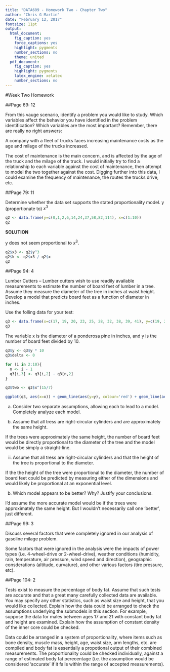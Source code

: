 ```yaml
---
title: "DATA609 - Homework Two - Chapter Two"
author: "Chris G Martin"
date: "February 12, 2017"
fontsize: 11pt
output:
  html_document:
    fig_caption: yes
    force_captions: yes
    highlight: pygments
    number_sections: no
    theme: united
  pdf_document:
    fig_caption: yes
    highlight: pygments
    latex_engine: xelatex
    number_sections: no
---
```


#Week Two Homework

##Page 69: 12

From this vauge scenario, identify a problem you would like to study. Which variables affect the behavior you have identified in the problem identification? Which variables are the most important? Remember, there are really no right answers:

A company with a fleet of trucks faces increasing maintenance costs as the age and milage of the trucks increased.

The cost of maintenance is the main concern, and is affected by the age of the truck and the milage of the truck. I would initially try to find a relationship to each variable against the cost of maintenance, then attempt to model the two together against the cost. Digging further into this data, I could examine the frequency of maintenance, the routes the trucks drive, etc.


##Page 79: 11

Determine whether the data set supports the stated proportionality model. y (proportionate to) $x^3$

```r
q2 <- data.frame(y=c(0,1,2,6,14,24,37,58,82,114), x=c(1:10))
q2
```

**SOLUTION**

y does not seem proportional to $x^3$.

```r

q2$x3 <- q2$y^3
q2$k <- q2$x3 / q2$x
q2
```

##Page 94: 4

Lumber Cutters -- Lumber cutters wish to use readily available measurements to estimate the number of board feet of lumber in a tree. Assume they measure the diameter of the tree in inches at waist height. Develop a model that predicts board feet as a function of diameter in inches.

Use the folling data for your test:

```r
q3 <- data.frame(x=c(17, 19, 20, 23, 25, 28, 32, 38, 39, 41), y=c(19, 25, 32, 57, 71, 113, 123, 252, 259, 294))
q3
```

The variable x is the diameter of a ponderosa pine in inches, and y is the number of board feet divided by 10.

```r
q3$y <- q3$y * 10
q3$delta <- 0

for (i in 2:10){
  n <- i - 1
  q3[i,3] <- q3[i,2] - q3[n,2]
}

q3$two <- q3$x^(15/7)

ggplot(q3, aes(x=x)) + geom_line(aes(y=y), colour='red') + geom_line(aes(y=two), colour='blue')

```

a. Consider two separate assumptions, allowing each to lead to a model. Completely analyze each model.

i. Assume that all tress are right-circular cylinders and are approximately the same height.

If the trees were approximately the same height, the number of board feet would be directly proportional to the diameter of the tree and the model would be simply a straight-line.

ii. Assume that all tress are right-circular cylinders and that the height of the tree is proportional to the diameter.

If the the height of the tree were proportional to the diameter, the number of board feet could be predicted by measuring either of the dimensions and would likely be proportional at an exponential level.

b. Which model appears to be better? Why? Justify your conclusions.

I'd assume the more accurate model would be if the trees were approximately the same height. But I wouldn't necessarily call one 'better', just different.



##Page 99: 3

Discuss several factors that were completely ignored in our analysis of gasoline milage problem.

Some factors that were ignored in the analysis were the impacts of power types (i.e. 4-wheel-drive or 2-wheel-drive), weather conditions (humidity, rain, temperature, air pressure, wind speed and direction), geographic consderations (altitude, curvature), and other various factors (tire pressure, etc).

##Page 104: 2

Tests exist to measure the percentage of body fat. Assume that such tests are accurate and that a great many carefully collected data are available. You may specify any other statistics, such as waist size and height, that you would like collected. Explain how the data could be arranged to check the assumptions underlying the submodels in this section. For example, suppose the data for males between ages 17 and 21 with constant body fat and height are examined. Explain how the assumption of constant density of the inner core could be checked.

Data could be arranged in a system of proportionality, where items such as bone density, muscle mass, height, age, waist size, arm lengths, etc. are compiled and body fat is essentially a propotional output of their combined measurements. The proportionality could be checked individually, against a range of estimated body fat perecentage (i.e. the assumption would be considered 'accurate' if it falls within the range of accepted measurements).